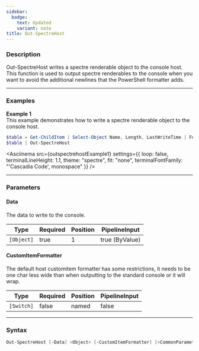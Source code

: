 ```yaml
---
sidebar:
  badge:
    text: Updated
    variant: note
title: Out-SpectreHost
---
```









### Description

Out-SpectreHost writes a spectre renderable object to the console host.  
This function is used to output spectre renderables to the console when you want to avoid the additional newlines that the PowerShell formatter adds.



---


### Examples


**Example 1**  
This example demonstrates how to write a spectre renderable object to the console host.



```powershell
$table = Get-ChildItem | Select-Object Name, Length, LastWriteTime | Format-SpectreTable
$table | Out-SpectreHost
```
<Asciinema
    src={outspectrehostExample1}
    settings={{
        loop: false,
        terminalLineHeight: 1.1,
        theme: "spectre",
        fit: "none",
        terminalFontFamily: "'Cascadia Code', monospace"
    }}
/>


---


### Parameters
#### **Data**

The data to write to the console.






|Type      |Required|Position|PipelineInput |
|----------|--------|--------|--------------|
|`[Object]`|true    |1       |true (ByValue)|



#### **CustomItemFormatter**

The default host customitem formatter has some restrictions, it needs to be one char less wide than when outputting to the standard console or it will wrap.






|Type      |Required|Position|PipelineInput|
|----------|--------|--------|-------------|
|`[Switch]`|false   |named   |false        |





---


### Syntax
```powershell
Out-SpectreHost [-Data] <Object> [-CustomItemFormatter] [<CommonParameters>]
```
